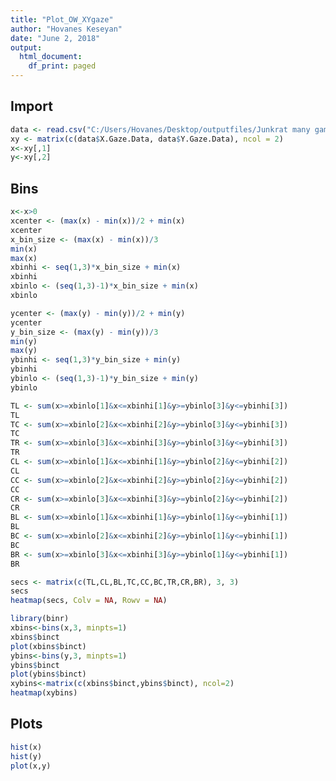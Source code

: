 ```yaml
---
title: "Plot_OW_XYgaze"
author: "Hovanes Keseyan"
date: "June 2, 2018"
output:
  html_document:
    df_print: paged
---
```


## Import

```r
data <- read.csv("C:/Users/Hovanes/Desktop/outputfiles/Junkrat many games.csv")
xy <- matrix(c(data$X.Gaze.Data, data$Y.Gaze.Data), ncol = 2)
x<-xy[,1]
y<-xy[,2]
```

## Bins

```r
x<-x>0
xcenter <- (max(x) - min(x))/2 + min(x)
xcenter
x_bin_size <- (max(x) - min(x))/3
min(x)
max(x)
xbinhi <- seq(1,3)*x_bin_size + min(x)
xbinhi
xbinlo <- (seq(1,3)-1)*x_bin_size + min(x)
xbinlo

ycenter <- (max(y) - min(y))/2 + min(y)
ycenter
y_bin_size <- (max(y) - min(y))/3
min(y)
max(y)
ybinhi <- seq(1,3)*y_bin_size + min(y)
ybinhi
ybinlo <- (seq(1,3)-1)*y_bin_size + min(y)
ybinlo

TL <- sum(x>=xbinlo[1]&x<=xbinhi[1]&y>=ybinlo[3]&y<=ybinhi[3])
TL
TC <- sum(x>=xbinlo[2]&x<=xbinhi[2]&y>=ybinlo[3]&y<=ybinhi[3])
TC
TR <- sum(x>=xbinlo[3]&x<=xbinhi[3]&y>=ybinlo[3]&y<=ybinhi[3])
TR
CL <- sum(x>=xbinlo[1]&x<=xbinhi[1]&y>=ybinlo[2]&y<=ybinhi[2])
CL
CC <- sum(x>=xbinlo[2]&x<=xbinhi[2]&y>=ybinlo[2]&y<=ybinhi[2])
CC
CR <- sum(x>=xbinlo[3]&x<=xbinhi[3]&y>=ybinlo[2]&y<=ybinhi[2])
CR
BL <- sum(x>=xbinlo[1]&x<=xbinhi[1]&y>=ybinlo[1]&y<=ybinhi[1])
BL
BC <- sum(x>=xbinlo[2]&x<=xbinhi[2]&y>=ybinlo[1]&y<=ybinhi[1])
BC
BR <- sum(x>=xbinlo[3]&x<=xbinhi[3]&y>=ybinlo[1]&y<=ybinhi[1])
BR

secs <- matrix(c(TL,CL,BL,TC,CC,BC,TR,CR,BR), 3, 3)
secs
heatmap(secs, Colv = NA, Rowv = NA)

library(binr)
xbins<-bins(x,3, minpts=1)
xbins$binct
plot(xbins$binct)
ybins<-bins(y,3, minpts=1)
ybins$binct
plot(ybins$binct)
xybins<-matrix(c(xbins$binct,ybins$binct), ncol=2)
heatmap(xybins)
```


## Plots

```r
hist(x)
hist(y)
plot(x,y)
```


